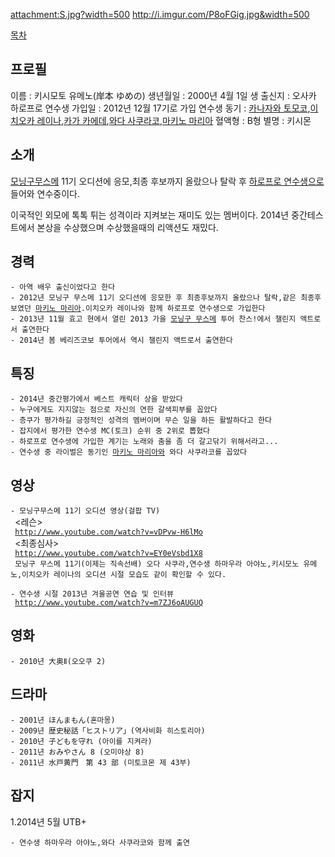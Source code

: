 attachment:S.jpg?width=500
http://i.imgur.com/P8oFGig.jpg&width=500

[[목차]]

== 프로필 ==
이름 : 키시모토 유메노(岸本 ゆめの)
생년월일 : 2000년 4월 1일 생
출신지 : 오사카
하로프로 연수생 가입일 : 2012년 12월 17기로 가입
연수생 동기 : [[카나자와 토모코]],[[이치오카 레이나]],[[카가 카에데]],[[와다 사쿠라코]],[[마키노 마리아]]
혈액형 : B형
별명 : 키시몬

== 소개 ==
[[모닝구무스메]] 11기 오디션에 응모,최종 후보까지 올랐으나 탈락 후 
[[하로프로 연수생]]으로 들어와 연수중이다.

이국적인 외모에 톡톡 튀는 성격이라 지켜보는 재미도 있는 멤버이다.
2014년 중간테스트에서 본상을 수상했으며 수상했을때의 리액션도 재밌다.

== 경력 ==
 - 아역 배우 출신이었다고 한다
 - 2012년 모닝구 무스메 11기 오디션에 응모한 후 최종후보까지 올랐으나 탈락,같은 최종후보였던 [[마키노 마리아]].이치오카 레이나와 함께 하로프로 연수생으로 가입한다 
 - 2013년 11월 효고 현에서 열린 2013 가을 [[모닝구 무스메]] 투어 찬스!에서 챌린지 액트로서 출연한다
 - 2014년 봄 베리즈코보 투어에서 역시 챌린지 액트로서 출연한다

== 특징 ==
 - 2014년 중간평가에서 베스트 캐릭터 상을 받았다
 - 누구에게도 지지않는 점으로 자신의 연한 갈색피부를 꼽았다
 - 층쿠가 평가하길 긍정적인 성격의 멤버이며 무슨 일을 하든 활발하다고 한다
 - 잡지에서 평가한 연수생 MC(토크) 순위 중 2위로 뽑혔다
 - 하로프로 연수생에 가입한 계기는 노래와 춤을 좀 더 갈고닦기 위해서라고...
 - 연수생 중 라이벌은 동기인 [[마키노 마리아]]와 와다 사쿠라코를 꼽았다 

== 영상 ==
 - 모닝구무스메 11기 오디션 영상(걸팝 TV)
  <레슨>  
  http://www.youtube.com/watch?v=vDPvw-H6lMo
  <최종심사>
  http://www.youtube.com/watch?v=EY0eVsbd1X8
  모닝구 무스메 11기(이제는 직속선배) 오다 사쿠라,연수생 하마우라 아야노,키시모노 유메노,이치오카 레이나의 오디션 시절 모습도 같이 확인할 수 있다.
  
 - 연수생 시절 2013년 겨울공연 연습 및 인터뷰
  http://www.youtube.com/watch?v=m7ZJ6oAUGUQ

== 영화 ==
 - 2010년 大奥Ⅱ(오오쿠 2)

== 드라마 ==
 - 2001년 ほんまもん(혼마몽) 
 - 2009년 歴史秘話「ヒストリア」(역사비화 히스토리아)
 - 2010년 子どもを守れ (아이를 지켜라)
 - 2011년 おみやさん 8 (오미야상 8)
 - 2011년 水戸黄門　第 43 部 (미토코몬 제 43부)

== 잡지 ==
1.2014년 5월 UTB+
 - 연수생 하마우라 아야노,와다 사쿠라코와 함께 출연


